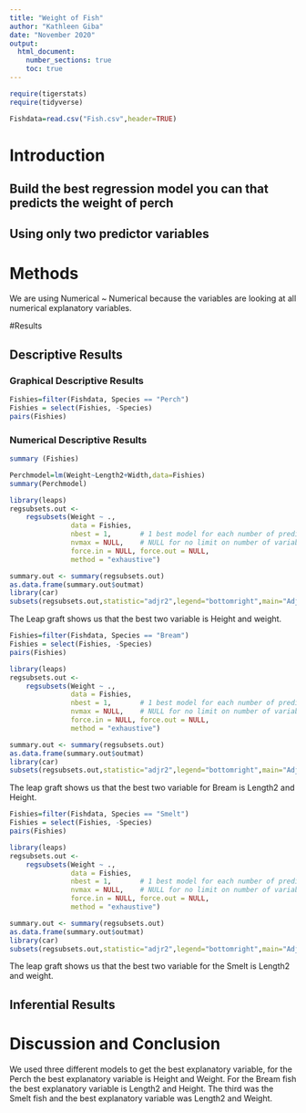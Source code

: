 ```yaml
---
title: "Weight of Fish"
author: "Kathleen Giba"
date: "November 2020"
output: 
  html_document:
    number_sections: true
    toc: true
---
```



```r
require(tigerstats)
require(tidyverse)
```

```r
Fishdata=read.csv("Fish.csv",header=TRUE)
```


# Introduction

<!--In this section you explain what you are trying to show.  Where did the data come from?  What is the research or other question you are trying to answer?!-->

## Build the best regression model you can that predicts the weight of perch
## Using only two predictor variables  


# Methods

<!--Decide on your methods:  use "variable analysis" or other appropriate descriptors.  Make sure to choose at least one graphical method and at least one numerical method.!-->

We are using Numerical ~ Numerical because the variables are looking at all numerical explanatory variables.  


#Results

<!--Divide this section into two sub-sections:  One for your descriptive  results and one for your inferential results.!-->

## Descriptive Results

### Graphical Descriptive Results

```r
Fishies=filter(Fishdata, Species == "Perch")
Fishies = select(Fishies, -Species)
pairs(Fishies)
```


<!--Graphical results here.  Make sure to show your code.  Provide appropriate labels for axes, giving units if possible, and provide a good title for the graph, too.  Use the graphical results to describe the patterns if any that exist in the data as focused toward the research question!-->


### Numerical Descriptive Results

<!--Numerical results go here. Use the numerical results to describe the patterns if any that exist in the data as focused toward the research question!-->

```r
summary (Fishies)
```


```r
Perchmodel=lm(Weight~Length2+Width,data=Fishies)
summary(Perchmodel)
```

```r
library(leaps)
regsubsets.out <-
    regsubsets(Weight ~ .,
               data = Fishies,
               nbest = 1,       # 1 best model for each number of predictors
               nvmax = NULL,    # NULL for no limit on number of variables
               force.in = NULL, force.out = NULL,
               method = "exhaustive")

summary.out <- summary(regsubsets.out)
as.data.frame(summary.out$outmat)
library(car)
subsets(regsubsets.out,statistic="adjr2",legend="bottomright",main="Adjusted R^2")
```
   
  The Leap graft shows us that the best two variable is Height and weight.  
  
```r
Fishies=filter(Fishdata, Species == "Bream")
Fishies = select(Fishies, -Species)
pairs(Fishies)
```

```r
library(leaps)
regsubsets.out <-
    regsubsets(Weight ~ .,
               data = Fishies,
               nbest = 1,       # 1 best model for each number of predictors
               nvmax = NULL,    # NULL for no limit on number of variables
               force.in = NULL, force.out = NULL,
               method = "exhaustive")

summary.out <- summary(regsubsets.out)
as.data.frame(summary.out$outmat)
library(car)
subsets(regsubsets.out,statistic="adjr2",legend="bottomright",main="Adjusted R^2")
```
  
The leap graft shows us that the  best two variable for Bream is Length2 and Height.  

  
```r
Fishies=filter(Fishdata, Species == "Smelt")
Fishies = select(Fishies, -Species)
pairs(Fishies)
```
  
```r
library(leaps)
regsubsets.out <-
    regsubsets(Weight ~ .,
               data = Fishies,
               nbest = 1,       # 1 best model for each number of predictors
               nvmax = NULL,    # NULL for no limit on number of variables
               force.in = NULL, force.out = NULL,
               method = "exhaustive")

summary.out <- summary(regsubsets.out)
as.data.frame(summary.out$outmat)
library(car)
subsets(regsubsets.out,statistic="adjr2",legend="bottomright",main="Adjusted R^2")
``` 
   
 The leap graft shows us that the best two variable for the Smelt is Length2 and weight.  
 
 
## Inferential Results

<!--State hypothesis clearly.  Make sure your discussion of the inferential test covers all the aspects that the test output produces, such as test statistic, p-value etc.  Make a decision about the null hypothesis, explain the assumptions on which the selected test/procedure was based, and why the chosen procedure satisfys the assumptions and is appropriate to answer the research question!-->


# Discussion and Conclusion

We used three different models to get the best explanatory variable, for the Perch the best explanatory variable is Height and Weight. For the Bream fish the best explanatory variable is Length2 and Height. The third was the Smelt fish and the best explanatory variable was Length2 and Weight.   


<!--Discussion and conclusion here.  If you found a relationship be sure to consider whether the relationship occurs because one of the variables causes the other, or whether they perhasps are related for some other reason.  Watch the chapter 6 videos from the GeorgeTown videos collection.!-->
